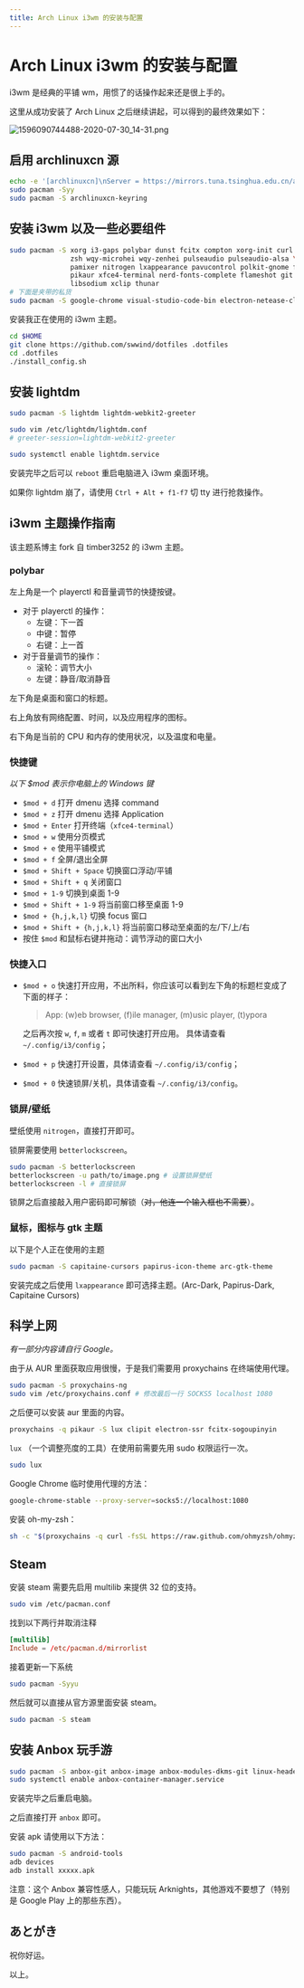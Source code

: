```yaml
---
title: Arch Linux i3wm 的安装与配置
---
```


# Arch Linux i3wm 的安装与配置


<Metadata author="swwind" time="2020-7-30" tags="archlinux,lightdm" />

i3wm 是经典的平铺 wm，用惯了的话操作起来还是很上手的。

这里从成功安装了 Arch Linux 之后继续讲起，可以得到的最终效果如下：

![1596090744488-2020-07-30_14-31.png](/assets/1596090744488-2020-07-30_14-31.png)

## 启用 archlinuxcn 源

```bash
echo -e '[archlinuxcn]\nServer = https://mirrors.tuna.tsinghua.edu.cn/archlinuxcn/$arch' | sudo tee -a /etc/pacman.conf > /dev/null
sudo pacman -Syy
sudo pacman -S archlinuxcn-keyring
```

## 安装 i3wm 以及一些必要组件

```bash
sudo pacman -S xorg i3-gaps polybar dunst fcitx compton xorg-init curl \
               zsh wqy-microhei wqy-zenhei pulseaudio pulseaudio-alsa \
               pamixer nitrogen lxappearance pavucontrol polkit-gnome fcitx-{gtk2,gtk3,qt4,qt5} \
               pikaur xfce4-terminal nerd-fonts-complete flameshot git playerctl python-gobject \
               libsodium xclip thunar
# 下面是夹带的私货
sudo pacman -S google-chrome visual-studio-code-bin electron-netease-cloud-music typora
```

安装我正在使用的 i3wm 主题。

```bash
cd $HOME
git clone https://github.com/swwind/dotfiles .dotfiles
cd .dotfiles
./install_config.sh
```

## 安装 lightdm

```bash
sudo pacman -S lightdm lightdm-webkit2-greeter

sudo vim /etc/lightdm/lightdm.conf
# greeter-session=lightdm-webkit2-greeter

sudo systemctl enable lightdm.service
```

安装完毕之后可以 `reboot` 重启电脑进入 i3wm 桌面环境。

如果你 lightdm 崩了，请使用 `Ctrl + Alt + f1-f7` 切 tty 进行抢救操作。

## i3wm 主题操作指南

该主题系博主 fork 自 timber3252 的 i3wm 主题。

### polybar

左上角是一个 playerctl 和音量调节的快捷按键。

- 对于 playerctl 的操作：
  - 左键：下一首
  - 中键：暂停
  - 右键：上一首
- 对于音量调节的操作：
  - 滚轮：调节大小
  - 左键：静音/取消静音

左下角是桌面和窗口的标题。

右上角放有网络配置、时间，以及应用程序的图标。

右下角是当前的 CPU 和内存的使用状况，以及温度和电量。

### 快捷键

_以下 $mod 表示你电脑上的 Windows 键_

- `$mod + d` 打开 dmenu 选择 command
- `$mod + z` 打开 dmenu 选择 Application
- `$mod + Enter` 打开终端（`xfce4-terminal`）
- `$mod + w` 使用分页模式
- `$mod + e` 使用平铺模式
- `$mod + f` 全屏/退出全屏
- `$mod + Shift + Space` 切换窗口浮动/平铺
- `$mod + Shift + q` 关闭窗口
- `$mod + 1-9` 切换到桌面 1-9
- `$mod + Shift + 1-9` 将当前窗口移至桌面 1-9
- `$mod + {h,j,k,l}` 切换 focus 窗口
- `$mod + Shift + {h,j,k,l}` 将当前窗口移动至桌面的左/下/上/右
- 按住 `$mod` 和鼠标右键并拖动：调节浮动的窗口大小

### 快捷入口

- `$mod + o` 快速打开应用，不出所料，你应该可以看到左下角的标题栏变成了下面的样子：

  > App: (w)eb browser, (f)ile manager, (m)usic player, (t)ypora

  之后再次按 `w`, `f`, `m` 或者 `t` 即可快速打开应用。
  具体请查看 `~/.config/i3/config`；

- `$mod + p` 快速打开设置，具体请查看 `~/.config/i3/config`；
- `$mod + 0` 快速锁屏/关机，具体请查看 `~/.config/i3/config`。

### 锁屏/壁纸

壁纸使用 `nitrogen`，直接打开即可。

锁屏需要使用 `betterlockscreen`。

```bash
sudo pacman -S betterlockscreen
betterlockscreen -u path/to/image.png # 设置锁屏壁纸
betterlockscreen -l # 直接锁屏
```

锁屏之后直接敲入用户密码即可解锁（~~对，他连一个输入框也不需要~~）。

### 鼠标，图标与 gtk 主题

以下是个人正在使用的主题

```bash
sudo pacman -S capitaine-cursors papirus-icon-theme arc-gtk-theme
```

安装完成之后使用 `lxappearance` 即可选择主题。(Arc-Dark, Papirus-Dark, Capitaine Cursors)

## 科学上网

_有一部分内容请自行 Google。_

由于从 AUR 里面获取应用很慢，于是我们需要用 proxychains 在终端使用代理。

```bash
sudo pacman -S proxychains-ng
sudo vim /etc/proxychains.conf # 修改最后一行 SOCKS5 localhost 1080
```

之后便可以安装 aur 里面的内容。

```bash
proxychains -q pikaur -S lux clipit electron-ssr fcitx-sogoupinyin
```

`lux` （一个调整亮度的工具）在使用前需要先用 sudo 权限运行一次。

```bash
sudo lux
```

Google Chrome 临时使用代理的方法：

```bash
google-chrome-stable --proxy-server=socks5://localhost:1080
```

安装 oh-my-zsh：

```bash
sh -c "$(proxychains -q curl -fsSL https://raw.github.com/ohmyzsh/ohmyzsh/master/tools/install.sh)"
```

## Steam

安装 steam 需要先启用 multilib 来提供 32 位的支持。

```bash
sudo vim /etc/pacman.conf
```

找到以下两行并取消注释

```toml
[multilib]
Include = /etc/pacman.d/mirrorlist
```

接着更新一下系统

```bash
sudo pacman -Syyu
```

然后就可以直接从官方源里面安装 steam。

```bash
sudo pacman -S steam
```

## 安装 Anbox 玩手游

```bash
sudo pacman -S anbox-git anbox-image anbox-modules-dkms-git linux-headers
sudo systemctl enable anbox-container-manager.service
```

安装完毕之后重启电脑。

之后直接打开 `anbox` 即可。

安装 apk 请使用以下方法：

```bash
sudo pacman -S android-tools
adb devices
adb install xxxxx.apk
```

注意：这个 Anbox 兼容性感人，只能玩玩 Arknights，其他游戏不要想了（特别是 Google Play 上的那些东西）。

## あとがき

祝你好运。

以上。
